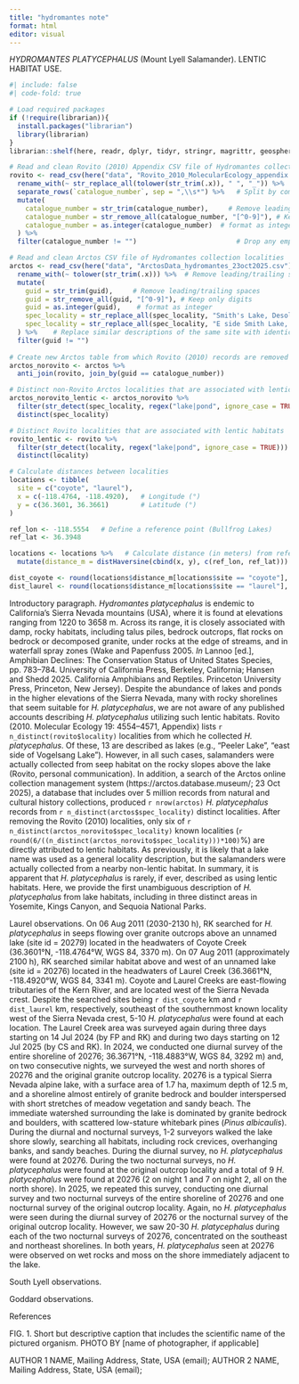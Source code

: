 ```yaml
---
title: "hydromantes note"
format: html
editor: visual
---
```


*HYDROMANTES PLATYCEPHALUS* (Mount Lyell Salamander).
LENTIC HABITAT USE.

```r
#| include: false
#| code-fold: true

# Load required packages
if (!require(librarian)){
  install.packages("librarian")
  library(librarian)
}
librarian::shelf(here, readr, dplyr, tidyr, stringr, magrittr, geosphere)

# Read and clean Rovito (2010) Appendix CSV file of Hydromantes collection localities
rovito <- read_csv(here("data", "Rovito_2010_MolecularEcology_appendix.csv")) %>%    # Read CSV file
  rename_with(~ str_replace_all(tolower(str_trim(.x)), " ", "_")) %>%  # Remove leading/trailing spaces, lowercase, replace spaces with underscores
  separate_rows(`catalogue_number`, sep = ",\\s*") %>%   # Split by comma
  mutate(
    catalogue_number = str_trim(catalogue_number),     # Remove leading/trailing spaces
    catalogue_number = str_remove_all(catalogue_number, "[^0-9]"), # Keep only digits
    catalogue_number = as.integer(catalogue_number)  # format as integer
  ) %>%
  filter(catalogue_number != "")                         # Drop any empty entries

# Read and clean Arctos CSV file of Hydromantes collection localities
arctos <- read_csv(here("data", "ArctosData_hydromantes_23oct2025.csv")) %>% # Read CSV file
  rename_with(~ tolower(str_trim(.x))) %>%  # Remove leading/trailing spaces, lowercase
  mutate(
    guid = str_trim(guid),     # Remove leading/trailing spaces
    guid = str_remove_all(guid, "[^0-9]"), # Keep only digits
    guid = as.integer(guid),    # format as integer
    spec_locality = str_replace_all(spec_locality, "Smith's Lake, Desolation Wilderness area", "Smith Lake, Desolation Wilderness area, El Dorado National Forest"), 
    spec_locality = str_replace_all(spec_locality, "E side Smith Lake, Desolation Wilderness", "East side of Smith Lake, Desolation Wilderness, Eldorado National Forest")
  ) %>%    # Replace similar descriptions of the same site with identical descriptions
  filter(guid != "")
  
# Create new Arctos table from which Rovito (2010) records are removed
arctos_norovito <- arctos %>% 
  anti_join(rovito, join_by(guid == catalogue_number))

# Distinct non-Rovito Arctos localities that are associated with lentic habitats
arctos_norovito_lentic <- arctos_norovito %>% 
  filter(str_detect(spec_locality, regex("lake|pond", ignore_case = TRUE))) %>%
  distinct(spec_locality)

# Distinct Rovito localities that are associated with lentic habitats
rovito_lentic <- rovito %>% 
  filter(str_detect(locality, regex("lake|pond", ignore_case = TRUE))) %>%
  distinct(locality)

# Calculate distances between localities
locations <- tibble(
  site = c("coyote", "laurel"),
  x = c(-118.4764, -118.4920),   # Longitude (°)
  y = c(36.3601, 36.3661)        # Latitude (°)
)

ref_lon <- -118.5554   # Define a reference point (Bullfrog Lakes)
ref_lat <- 36.3948   

locations <- locations %>%   # Calculate distance (in meters) from reference point to each site
  mutate(distance_m = distHaversine(cbind(x, y), c(ref_lon, ref_lat)))

dist_coyote <- round(locations$distance_m[locations$site == "coyote"], 1) / 1000   # Extract values for inline use
dist_laurel <- round(locations$distance_m[locations$site == "laurel"], 1) / 1000  
```

Introductory paragraph.
*Hydromantes platycephalus* is endemic to California's Sierra Nevada mountains (USA), where it is found at elevations ranging from 1220 to 3658 m.
Across its range, it is closely associated with damp, rocky habitats, including talus piles, bedrock outcrops, flat rocks on bedrock or decomposed granite, under rocks at the edge of streams, and in waterfall spray zones (Wake and Papenfuss 2005. *In* Lannoo \[ed.\], Amphibian Declines: The Conservation Status of United States Species, pp. 783--784. University of California Press, Berkeley, California; Hansen and Shedd 2025. California Amphibians and Reptiles. Princeton University Press, Princeton, New Jersey).
Despite the abundance of lakes and ponds in the higher elevations of the Sierra Nevada, many with rocky shorelines that seem suitable for *H. platycephalus*, we are not aware of any published accounts describing *H. platycephalus* utilizing such lentic habitats.
Rovito (2010. Molecular Ecology 19: 4554--4571, Appendix) lists `r n_distinct(rovito$locality)` localities from which he collected *H. platycephalus*.
Of these, 13 are described as lakes (e.g., "Peeler Lake", "east side of Vogelsang Lake").
However, in all such cases, salamanders were actually collected from seep habitat on the rocky slopes above the lake (Rovito, personal communication).
In addition, a search of the Arctos online collection management system (https://arctos.database.museum/; 23 Oct 2025), a database that includes over 5 million records from natural and cultural history collections, produced `r nrow(arctos)` *H. platycephalus* records from `r n_distinct(arctos$spec_locality)` distinct localities.
After removing the Rovito (2010) localities, only six of `r n_distinct(arctos_norovito$spec_locality)` known localities (`r round(6/((n_distinct(arctos_norovito$spec_locality)))*100)`%) are directly attributed to lentic habitats.
As previously, it is likely that a lake name was used as a general locality description, but the salamanders were actually collected from a nearby non-lentic habitat.
In summary, it is apparent that *H. platycephalus* is rarely, if ever, described as using lentic habitats.
Here, we provide the first unambiguous description of *H. platycephalus* from lake habitats, including in three distinct areas in Yosemite, Kings Canyon, and Sequoia National Parks.

Laurel observations.
On 06 Aug 2011 (2030-2130 h), RK searched for *H. platycephalus* in seeps flowing over granite outcrops above an unnamed lake (site id = 20279) located in the headwaters of Coyote Creek (36.3601°N, -118.4764°W, WGS 84, 3370 m).
On 07 Aug 2011 (approximately 2100 h), RK searched similar habitat above and west of an unnamed lake (site id = 20276) located in the headwaters of Laurel Creek (36.3661°N, -118.4920°W, WGS 84, 3341 m).
Coyote and Laurel Creeks are east-flowing tributaries of the Kern River, and are located west of the Sierra Nevada crest.
Despite the searched sites being `r dist_coyote` km and `r dist_laurel` km, respectively, southeast of the southernmost known locality west of the Sierra Nevada crest, 5-10 *H. platycephalus* were found at each location.
The Laurel Creek area was surveyed again during three days starting on 14 Jul 2024 (by FP and RK) and during two days starting on 12 Jul 2025 (by CS and RK).
In 2024, we conducted one diurnal survey of the entire shoreline of 20276; 36.3671°N, -118.4883°W, WGS 84, 3292 m) and, on two consecutive nights, we surveyed the west and north shores of 20276 and the original granite outcrop locality.
20276 is a typical Sierra Nevada alpine lake, with a surface area of 1.7 ha, maximum depth of 12.5 m, and a shoreline almost entirely of granite bedrock and boulder interspersed with short stretches of meadow vegetation and sandy beach.
The immediate watershed surrounding the lake is dominated by granite bedrock and boulders, with scattered low-stature whitebark pines (*Pinus albicaulis*).
During the diurnal and nocturnal surveys, 1-2 surveyors walked the lake shore slowly, searching all habitats, including rock crevices, overhanging banks, and sandy beaches.
During the diurnal survey, no *H. platycephalus* were found at 20276.
During the two nocturnal surveys, no *H. platycephalus* were found at the original outcrop locality and a total of 9 *H. platycephalus* were found at 20276 (2 on night 1 and 7 on night 2, all on the north shore).
In 2025, we repeated this survey, conducting one diurnal survey and two nocturnal surveys of the entire shoreline of 20276 and one nocturnal survey of the original outcrop locality.
Again, no *H. platycephalus* were seen during the diurnal survey of 20276 or the nocturnal survey of the original outcrop locality.
However, we saw 20-30 *H. platycephalus* during each of the two nocturnal surveys of 20276, concentrated on the southeast and northeast shorelines.
In both years, *H. platycephalus* seen at 20276 were observed on wet rocks and moss on the shore immediately adjacent to the lake.

South Lyell observations.

Goddard observations.

References

FIG.
1.
Short but descriptive caption that includes the scientific name of the pictured organism.
PHOTO BY \[name of photographer, if applicable\]

AUTHOR 1 NAME, Mailing Address, State, USA (email); AUTHOR 2 NAME, Mailing Address, State, USA (email);
